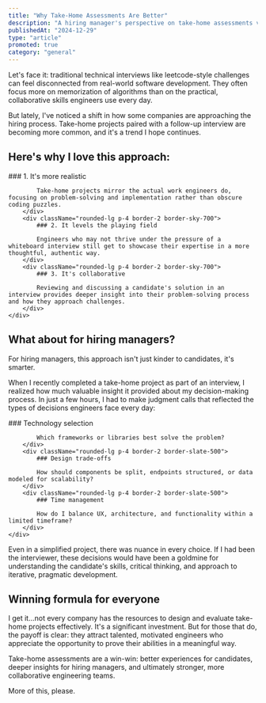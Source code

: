 ```yaml
---
title: "Why Take-Home Assessments Are Better"
description: "A hiring manager's perspective on take-home assessments vs. live coding interviews"
publishedAt: "2024-12-29"
type: "article"
promoted: true
category: "general"
---
```


Let's face it: traditional technical interviews like leetcode-style challenges can feel disconnected from real-world software development. They often focus more on memorization of algorithms than on the practical, collaborative skills engineers use every day.

But lately, I've noticed a shift in how some companies are approaching the hiring process. Take-home projects paired with a follow-up interview are becoming more common, and it's a trend I hope continues.

## Here's why I love this approach:

<div className="mb-4 flex justify-center">
    <div className="flex flex-col md:flex-row gap-4">
        <div className="rounded-lg p-4 border-2 border-sky-700">
            ### 1. It's more realistic

            Take-home projects mirror the actual work engineers do, focusing on problem-solving and implementation rather than obscure coding puzzles.
        </div>
        <div className="rounded-lg p-4 border-2 border-sky-700">
            ### 2. It levels the playing field

            Engineers who may not thrive under the pressure of a whiteboard interview still get to showcase their expertise in a more thoughtful, authentic way.
        </div>
        <div className="rounded-lg p-4 border-2 border-sky-700">
            ### 3. It's collaborative

            Reviewing and discussing a candidate's solution in an interview provides deeper insight into their problem-solving process and how they approach challenges.
        </div>
    </div>

</div>

## What about for hiring managers?

For hiring managers, this approach isn't just kinder to candidates, it's smarter.

When I recently completed a take-home project as part of an interview, I realized how much valuable insight it provided about my decision-making process. In just a few hours, I had to make judgment calls that reflected the types of decisions engineers face every day:

<div className="mb-4 flex justify-center">
    <div className="flex flex-col md:flex-row gap-4">
        <div className="rounded-lg p-4 border-2 border-slate-500">
            ### Technology selection

            Which frameworks or libraries best solve the problem?
        </div>
        <div className="rounded-lg p-4 border-2 border-slate-500">
            ### Design trade-offs

            How should components be split, endpoints structured, or data modeled for scalability?
        </div>
        <div className="rounded-lg p-4 border-2 border-slate-500">
            ### Time management

            How do I balance UX, architecture, and functionality within a limited timeframe?
        </div>
    </div>

</div>

Even in a simplified project, there was nuance in every choice. If I had been the interviewer, these decisions would have been a goldmine for understanding the candidate's skills, critical thinking, and approach to iterative, pragmatic development.

## Winning formula for everyone

I get it...not every company has the resources to design and evaluate take-home projects effectively. It's a significant investment. But for those that do, the payoff is clear: they attract talented, motivated engineers who appreciate the opportunity to prove their abilities in a meaningful way.

Take-home assessments are a win-win: better experiences for candidates, deeper insights for hiring managers, and ultimately stronger, more collaborative engineering teams.

More of this, please.
